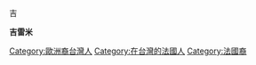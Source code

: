 [[Category:歐洲裔台灣人|Category:歐洲裔台灣人]]
[[Category:在台灣的法國人|Category:在台灣的法國人]]
[[Category:法國裔|Category:法國裔]]
吉

'''吉雷米'''